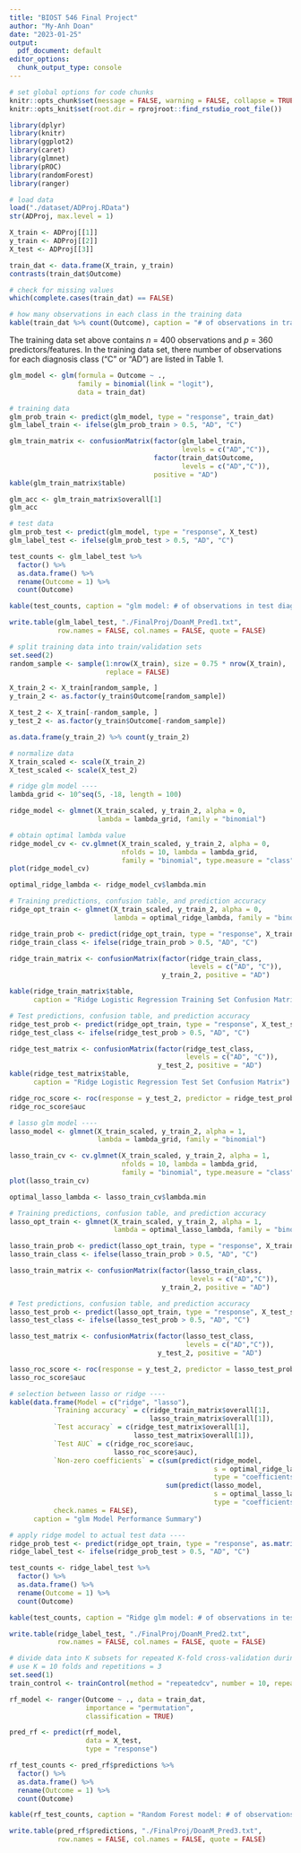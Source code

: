 ```yaml
---
title: "BIOST 546 Final Project"
author: "My-Anh Doan"
date: "2023-01-25"
output:
  pdf_document: default
editor_options:
  chunk_output_type: console
---
```


```r
# set global options for code chunks
knitr::opts_chunk$set(message = FALSE, warning = FALSE, collapse = TRUE)
knitr::opts_knit$set(root.dir = rprojroot::find_rstudio_root_file())

library(dplyr)
library(knitr)
library(ggplot2)
library(caret)
library(glmnet)
library(pROC)
library(randomForest)
library(ranger)

```

```r
# load data
load("./dataset/ADProj.RData")
str(ADProj, max.level = 1)

X_train <- ADProj[[1]]
y_train <- ADProj[[2]]
X_test <- ADProj[[3]]

train_dat <- data.frame(X_train, y_train)
contrasts(train_dat$Outcome)

# check for missing values
which(complete.cases(train_dat) == FALSE)

# how many observations in each class in the training data
kable(train_dat %>% count(Outcome), caption = "# of observations in training diagnosis outcomes")

```
The training data set above contains $n$ = 400 observations and $p$ = 360 predictors/features.
In the training data set, there number of observations for each diagnosis class ("C" or "AD") are listed in Table 1.

```r
glm_model <- glm(formula = Outcome ~ .,
                 family = binomial(link = "logit"),
                 data = train_dat)

# training data
glm_prob_train <- predict(glm_model, type = "response", train_dat)
glm_label_train <- ifelse(glm_prob_train > 0.5, "AD", "C")

glm_train_matrix <- confusionMatrix(factor(glm_label_train,
                                           levels = c("AD","C")),
                                    factor(train_dat$Outcome,
                                           levels = c("AD","C")),
                                    positive = "AD")
kable(glm_train_matrix$table)

glm_acc <- glm_train_matrix$overall[1]
glm_acc

# test data
glm_prob_test <- predict(glm_model, type = "response", X_test)
glm_label_test <- ifelse(glm_prob_test > 0.5, "AD", "C")

test_counts <- glm_label_test %>%
  factor() %>%
  as.data.frame() %>%
  rename(Outcome = 1) %>%
  count(Outcome)

kable(test_counts, caption = "glm model: # of observations in test diagnosis outcomes")

write.table(glm_label_test, "./FinalProj/DoanM_Pred1.txt",
            row.names = FALSE, col.names = FALSE, quote = FALSE)
```


```r
# split training data into train/validation sets
set.seed(2)
random_sample <- sample(1:nrow(X_train), size = 0.75 * nrow(X_train),
                        replace = FALSE)

X_train_2 <- X_train[random_sample, ]
y_train_2 <- as.factor(y_train$Outcome[random_sample])

X_test_2 <- X_train[-random_sample, ]
y_test_2 <- as.factor(y_train$Outcome[-random_sample])

as.data.frame(y_train_2) %>% count(y_train_2)

# normalize data
X_train_scaled <- scale(X_train_2)
X_test_scaled <- scale(X_test_2)

# ridge glm model ----
lambda_grid <- 10^seq(5, -18, length = 100)

ridge_model <- glmnet(X_train_scaled, y_train_2, alpha = 0,
                      lambda = lambda_grid, family = "binomial")

# obtain optimal lambda value
ridge_model_cv <- cv.glmnet(X_train_scaled, y_train_2, alpha = 0,
                            nfolds = 10, lambda = lambda_grid,
                            family = "binomial", type.measure = "class")
plot(ridge_model_cv)

optimal_ridge_lambda <- ridge_model_cv$lambda.min

# Training predictions, confusion table, and prediction accuracy
ridge_opt_train <- glmnet(X_train_scaled, y_train_2, alpha = 0,
                          lambda = optimal_ridge_lambda, family = "binomial")

ridge_train_prob <- predict(ridge_opt_train, type = "response", X_train_scaled)
ridge_train_class <- ifelse(ridge_train_prob > 0.5, "AD", "C")

ridge_train_matrix <- confusionMatrix(factor(ridge_train_class,
                                             levels = c("AD", "C")),
                                      y_train_2, positive = "AD")

kable(ridge_train_matrix$table,
      caption = "Ridge Logistic Regression Training Set Confusion Matrix")

# Test predictions, confusion table, and prediction accuracy
ridge_test_prob <- predict(ridge_opt_train, type = "response", X_test_scaled)
ridge_test_class <- ifelse(ridge_test_prob > 0.5, "AD", "C")

ridge_test_matrix <- confusionMatrix(factor(ridge_test_class,
                                            levels = c("AD", "C")),
                                     y_test_2, positive = "AD")
kable(ridge_test_matrix$table,
      caption = "Ridge Logistic Regression Test Set Confusion Matrix")

ridge_roc_score <- roc(response = y_test_2, predictor = ridge_test_prob)
ridge_roc_score$auc

# lasso glm model ----
lasso_model <- glmnet(X_train_scaled, y_train_2, alpha = 1,
                      lambda = lambda_grid, family = "binomial")

lasso_train_cv <- cv.glmnet(X_train_scaled, y_train_2, alpha = 1,
                            nfolds = 10, lambda = lambda_grid,
                            family = "binomial", type.measure = "class")
plot(lasso_train_cv)

optimal_lasso_lambda <- lasso_train_cv$lambda.min

# Training predictions, confusion table, and prediction accuracy
lasso_opt_train <- glmnet(X_train_scaled, y_train_2, alpha = 1,
                          lambda = optimal_lasso_lambda, family = "binomial")

lasso_train_prob <- predict(lasso_opt_train, type = "response", X_train_scaled)
lasso_train_class <- ifelse(lasso_train_prob > 0.5, "AD", "C")

lasso_train_matrix <- confusionMatrix(factor(lasso_train_class,
                                             levels = c("AD","C")),
                                      y_train_2, positive = "AD")

# Test predictions, confusion table, and prediction accuracy
lasso_test_prob <- predict(lasso_opt_train, type = "response", X_test_scaled)
lasso_test_class <- ifelse(lasso_test_prob > 0.5, "AD", "C")

lasso_test_matrix <- confusionMatrix(factor(lasso_test_class,
                                            levels = c("AD","C")),
                                     y_test_2, positive = "AD")

lasso_roc_score <- roc(response = y_test_2, predictor = lasso_test_prob)
lasso_roc_score$auc

# selection between lasso or ridge ----
kable(data.frame(Model = c("ridge", "lasso"),
           `Training accuracy` = c(ridge_train_matrix$overall[1],
                                   lasso_train_matrix$overall[1]),
           `Test accuracy` = c(ridge_test_matrix$overall[1],
                               lasso_test_matrix$overall[1]),
           `Test AUC` = c(ridge_roc_score$auc,
                          lasso_roc_score$auc),
           `Non-zero coefficients` = c(sum(predict(ridge_model,
                                                   s = optimal_ridge_lambda,
                                                   type = "coefficients")[-1, ] != 0),
                                       sum(predict(lasso_model,
                                                   s = optimal_lasso_lambda,
                                                   type = "coefficients")[-1, ] != 0)),
           check.names = FALSE),
      caption = "glm Model Performance Summary")

# apply ridge model to actual test data ----
ridge_prob_test <- predict(ridge_opt_train, type = "response", as.matrix(X_test))
ridge_label_test <- ifelse(ridge_prob_test > 0.5, "AD", "C")

test_counts <- ridge_label_test %>%
  factor() %>%
  as.data.frame() %>%
  rename(Outcome = 1) %>%
  count(Outcome)

kable(test_counts, caption = "Ridge glm model: # of observations in test diagnosis outcomes")

write.table(ridge_label_test, "./FinalProj/DoanM_Pred2.txt",
            row.names = FALSE, col.names = FALSE, quote = FALSE)

```


```r
# divide data into K subsets for repeated K-fold cross-validation during training
# use K = 10 folds and repetitions = 3
set.seed(1)
train_control <- trainControl(method = "repeatedcv", number = 10, repeats = 3)

rf_model <- ranger(Outcome ~ ., data = train_dat,
                   importance = "permutation",
                   classification = TRUE)

pred_rf <- predict(rf_model,
                   data = X_test,
                   type = "response")

rf_test_counts <- pred_rf$predictions %>%
  factor() %>%
  as.data.frame() %>%
  rename(Outcome = 1) %>%
  count(Outcome)

kable(rf_test_counts, caption = "Random Forest model: # of observations in test diagnosis outcomes")

write.table(pred_rf$predictions, "./FinalProj/DoanM_Pred3.txt",
            row.names = FALSE, col.names = FALSE, quote = FALSE)
```